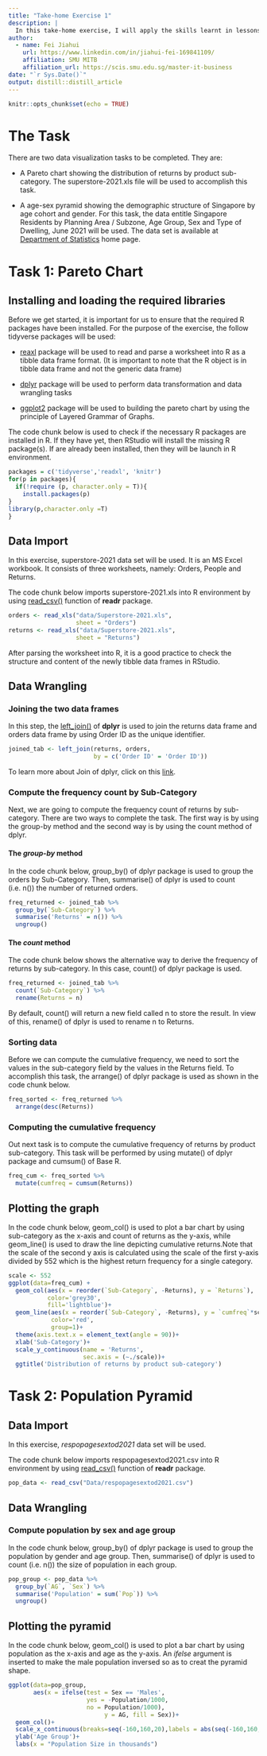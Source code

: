 ```yaml
---
title: "Take-home Exercise 1"
description: |
  In this take-home exercise, I will apply the skills learnt in lessons 1 & 2 to create data visualisation by using ggplot2.
author:
  - name: Fei Jiahui 
    url: https://www.linkedin.com/in/jiahui-fei-169841109/
    affiliation: SMU MITB
    affiliation_url: https://scis.smu.edu.sg/master-it-business
date: "`r Sys.Date()`"
output: distill::distill_article
---
```


```r
knitr::opts_chunk$set(echo = TRUE)
```

# The Task
There are two data visualization tasks to be completed. They are: 

* A Pareto chart showing the distribution of returns by product sub-category. The superstore-2021.xls file will be used to accomplish this task. 

* A age-sex pyramid showing the demographic structure of Singapore by age cohort and gender. For this task, the data entitle Singapore Residents by Planning Area / Subzone, Age Group, Sex and Type of Dwelling, June 2021 will be used. The data set is available at [Department of Statistics](https://www.singstat.gov.sg/) home page.


# Task 1: Pareto Chart

## Installing and loading the required libraries

Before we get started, it is important for us to ensure that the required R packages have been installed. For the purpose of the exercise, the follow tidyverse packages will be used:

* [reaxl](https://readxl.tidyverse.org/) package will be used to read and parse a worksheet into R as a tibble data frame format. (It is important to note that the R object is in tibble data frame and not the generic data frame)

* [dplyr](https://dplyr.tidyverse.org/) package will be used to perform data transformation and data wrangling tasks

* [ggplot2](https://ggplot2.tidyverse.org/) package will be used to building the pareto chart by using the principle of Layered Grammar of Graphs.

The code chunk below is used to check if the necessary R packages are installed in R. If they have yet, then RStudio will install the missing R package(s). If are already been installed, then they will be launch in R environment.


```r
packages = c('tidyverse','readxl', 'knitr')
for(p in packages){
  if(!require (p, character.only = T)){
    install.packages(p)
}
library(p,character.only =T)
}
```


## Data Import

In this exercise, superstore-2021 data set will be used. It is an MS Excel workbook. It consists of three worksheets, namely: Orders, People and Returns.

The code chunk below imports superstore-2021.xls into R environment by using [read_csv()](https://readr.tidyverse.org/reference/read_delim.html) function of **readr** package.

```r
orders <- read_xls("data/Superstore-2021.xls",
                   sheet = "Orders")
returns <- read_xls("data/Superstore-2021.xls",
                   sheet = "Returns")
```

After parsing the worksheet into R, it is a good practice to check the structure and content of the newly tibble data frames in RStudio.


## Data Wrangling

### Joining the two data frames

In this step, the [left_join()](https://dplyr.tidyverse.org/reference/mutate-joins.html) of **dplyr** is used to join the returns data frame and orders data frame by using Order ID as the unique identifier.

```r
joined_tab <- left_join(returns, orders,
                        by = c('Order ID' = 'Order ID'))
```

To learn more about Join of dplyr, click on this [link](https://dplyr.tidyverse.org/articles/two-table.html).


### Compute the frequency count by Sub-Category

Next, we are going to compute the frequency count of returns by sub-category. There are two ways to complete the task. The first way is by using the group-by method and the second way is by using the count method of dplyr.

#### The *group-by* method

In the code chunk below, group_by() of dplyr package is used to group the orders by Sub-Category. Then, summarise() of dplyr is used to count (i.e. n()) the number of returned orders.

```r
freq_returned <- joined_tab %>%
  group_by(`Sub-Category`) %>%
  summarise('Returns' = n()) %>%
  ungroup()
```

#### The *count* method

The code chunk below shows the alternative way to derive the frequency of returns by sub-category. In this case, count() of dplyr package is used.

```r
freq_returned <- joined_tab %>%
  count(`Sub-Category`) %>%
  rename(Returns = n)
```

By default, count() will return a new field called n to store the result. In view of this, rename() of dplyr is used to rename n to Returns.


### Sorting data

Before we can compute the cumulative frequency, we need to sort the values in the sub-category field by the values in the Returns field. To accomplish this task, the arrange() of dplyr package is used as shown in the code chunk below.

```r
freq_sorted <- freq_returned %>%
  arrange(desc(Returns))
```


### Computing the cumulative frequency

Out next task is to compute the cumulative frequency of returns by product sub-category. This task will be performed by using mutate() of dplyr package and cumsum() of Base R.

```r
freq_cum <- freq_sorted %>%
  mutate(cumfreq = cumsum(Returns))
```


## Plotting the graph

In the code chunk below, geom_col() is used to plot a bar chart by using sub-category as the x-axis and count of returns as the y-axis, while geom_line() is used to draw the line depicting cumulative returns.Note that the scale of the second y axis is calculated using the scale of the first y-axis divided by 552 which is the highest return frequency for a single category.

```r
scale <- 552
ggplot(data=freq_cum) +
  geom_col(aes(x = reorder(`Sub-Category`, -Returns), y = `Returns`), 
           color='grey30', 
           fill='lightblue')+
  geom_line(aes(x = reorder(`Sub-Category`, -Returns), y = `cumfreq`*scale/sum(Returns)), 
            color='red', 
            group=1)+
  theme(axis.text.x = element_text(angle = 90))+
  xlab('Sub-Category')+
  scale_y_continuous(name = 'Returns',
                     sec.axis = (~./scale))+
  ggtitle('Distribution of returns by product sub-category')

```


# Task 2: Population Pyramid

## Data Import

In this exercise, *respopagesextod2021* data set will be used. 

The code chunk below imports respopagesextod2021.csv into R environment by using [read_csv()](https://readr.tidyverse.org/reference/read_delim.html) function of **readr** package.

```r
pop_data <- read_csv("Data/respopagesextod2021.csv")
```


## Data Wrangling

### Compute population by sex and age group

In the code chunk below, group_by() of dplyr package is used to group the population by gender and age group. Then, summarise() of dplyr is used to count (i.e. n()) the size of population in each group.

```r
pop_group <- pop_data %>%
  group_by(`AG`, `Sex`) %>%
  summarise('Population' = sum(`Pop`)) %>%
  ungroup()
```


## Plotting the pyramid

In the code chunk below, geom_col() is used to plot a bar chart by using population as the x-axis and age as the y-axis. An *ifelse* argument is inserted to make the male population inversed so as to creat the pyramid shape.

```r
ggplot(data=pop_group, 
       aes(x = ifelse(test = Sex == 'Males', 
                      yes = -Population/1000, 
                      no = Population/1000),
                           y = AG, fill = Sex))+
  geom_col()+
  scale_x_continuous(breaks=seq(-160,160,20),labels = abs(seq(-160,160,20)))+
  ylab('Age Group')+
  labs(x = "Population Size in thousands")
```